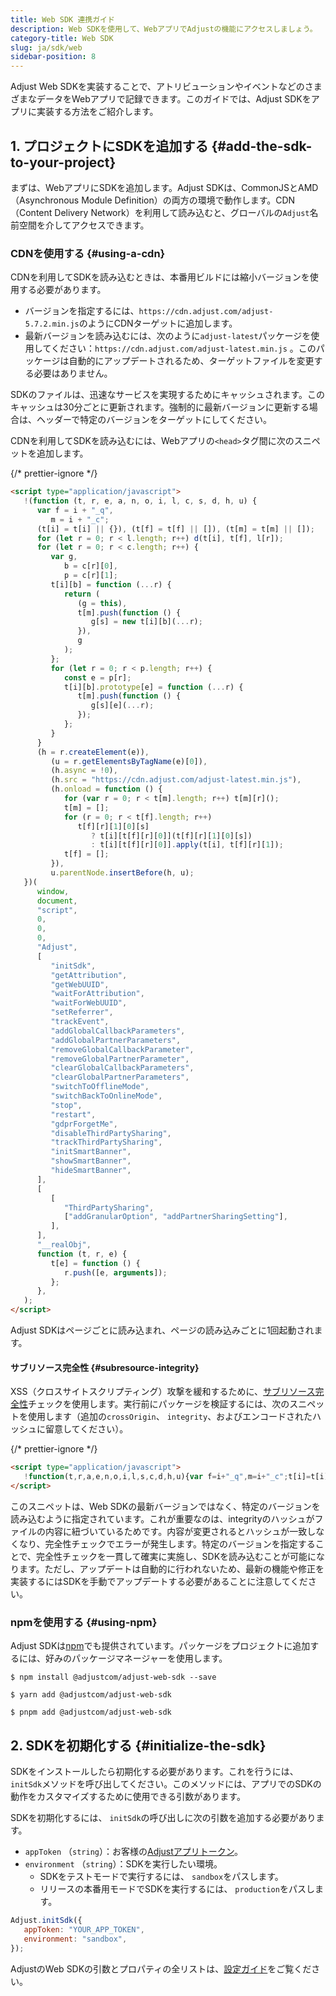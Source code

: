 ```yaml
---
title: Web SDK 連携ガイド
description: Web SDKを使用して、WebアプリでAdjustの機能にアクセスしましょう。
category-title: Web SDK
slug: ja/sdk/web
sidebar-position: 8
---
```


Adjust Web SDKを実装することで、アトリビューションやイベントなどのさまざまなデータをWebアプリで記録できます。このガイドでは、Adjust SDKをアプリに実装する方法をご紹介します。

## 1\. プロジェクトにSDKを追加する \{\#add\-the\-sdk\-to\-your\-project\}

まずは、WebアプリにSDKを追加します。Adjust SDKは、CommonJSとAMD（Asynchronous Module Definition）の両方の環境で動作します。CDN（Content Delivery Network）を利用して読み込むと、グローバルの`Adjust`名前空間を介してアクセスできます。

### CDNを使用する {#using-a-cdn}

CDNを利用してSDKを読み込むときは、本番用ビルドには縮小バージョンを使用する必要があります。

- バージョンを指定するには、`https://cdn.adjust.com/adjust-5.7.2.min.js`のようにCDNターゲットに追加します。
- 最新バージョンを読み込むには、次のように`adjust-latest`パッケージを使用してください：`https://cdn.adjust.com/adjust-latest.min.js` 。このパッケージは自動的にアップデートされるため、ターゲットファイルを変更する必要はありません。

<Callout type="tip">

SDKのファイルは、迅速なサービスを実現するためにキャッシュされます。このキャッシュは30分ごとに更新されます。強制的に最新バージョンに更新する場合は、ヘッダーで特定のバージョンをターゲットにしてください。

</Callout>

CDNを利用してSDKを読み込むには、Webアプリの`<head>`タグ間に次のスニペットを追加します。

\{/\* prettier\-ignore \*/\}

```html
<script type="application/javascript">
   !(function (t, r, e, a, n, o, i, l, c, s, d, h, u) {
      var f = i + "_q",
         m = i + "_c";
      (t[i] = t[i] || {}), (t[f] = t[f] || []), (t[m] = t[m] || []);
      for (let r = 0; r < l.length; r++) d(t[i], t[f], l[r]);
      for (let r = 0; r < c.length; r++) {
         var g,
            b = c[r][0],
            p = c[r][1];
         t[i][b] = function (...r) {
            return (
               (g = this),
               t[m].push(function () {
                  g[s] = new t[i][b](...r);
               }),
               g
            );
         };
         for (let r = 0; r < p.length; r++) {
            const e = p[r];
            t[i][b].prototype[e] = function (...r) {
               t[m].push(function () {
                  g[s][e](...r);
               });
            };
         }
      }
      (h = r.createElement(e)),
         (u = r.getElementsByTagName(e)[0]),
         (h.async = !0),
         (h.src = "https://cdn.adjust.com/adjust-latest.min.js"),
         (h.onload = function () {
            for (var r = 0; r < t[m].length; r++) t[m][r]();
            t[m] = [];
            for (r = 0; r < t[f].length; r++)
               t[f][r][1][0][s]
                  ? t[i][t[f][r][0]](t[f][r][1][0][s])
                  : t[i][t[f][r][0]].apply(t[i], t[f][r][1]);
            t[f] = [];
         }),
         u.parentNode.insertBefore(h, u);
   })(
      window,
      document,
      "script",
      0,
      0,
      0,
      "Adjust",
      [
         "initSdk",
         "getAttribution",
         "getWebUUID",
         "waitForAttribution",
         "waitForWebUUID",
         "setReferrer",
         "trackEvent",
         "addGlobalCallbackParameters",
         "addGlobalPartnerParameters",
         "removeGlobalCallbackParameter",
         "removeGlobalPartnerParameter",
         "clearGlobalCallbackParameters",
         "clearGlobalPartnerParameters",
         "switchToOfflineMode",
         "switchBackToOnlineMode",
         "stop",
         "restart",
         "gdprForgetMe",
         "disableThirdPartySharing",
         "trackThirdPartySharing",
         "initSmartBanner",
         "showSmartBanner",
         "hideSmartBanner",
      ],
      [
         [
            "ThirdPartySharing",
            ["addGranularOption", "addPartnerSharingSetting"],
         ],
      ],
      "__realObj",
      function (t, r, e) {
         t[e] = function () {
            r.push([e, arguments]);
         };
      },
   );
</script>
```

Adjust SDKはページごとに読み込まれ、ページの読み込みごとに1回起動されます。

#### サブリソース完全性 {#subresource-integrity}

XSS（クロスサイトスクリプティング）攻撃を緩和するために、[サブリソース完全性](https://developer.mozilla.org/en-US/docs/Web/Security/Subresource_Integrity)チェックを使用します。実行前にパッケージを検証するには、次のスニペットを使用します（追加の`crossOrigin`、 `integrity`、およびエンコードされたハッシュに留意してください）。

\{/\* prettier\-ignore \*/\}

```html
<script type="application/javascript">
   !function(t,r,a,e,n,o,i,l,s,c,d,h,u){var f=i+"_q",m=i+"_c";t[i]=t[i]||{},t[f]=t[f]||[],t[m]=t[m]||[];for(let r=0;r<l.length;r++)d(t[i],t[f],l[r]);for(let r=0;r<s.length;r++){var g,b=s[r][0],p=s[r][1];t[i][b]=function(...r){return g=this,t[m].push((function(){g[c]=new t[i][b](...r)})),g};for(let r=0;r<p.length;r++){const a=p[r];t[i][b].prototype[a]=function(...r){t[m].push((function(){g[c][a](...r)}))}}}h=r.createElement(a),u=r.getElementsByTagName(a)[0],h.async=!0,h.src="https://cdn.adjust.com/adjust-5.7.2.min.js",o&&(h.crossOrigin="anonymous",h.integrity=o),h.onload=function(){for(var r=0;r<t[m].length;r++)t[m][r]();t[m]=[];for(r=0;r<t[f].length;r++)t[f][r][1][0][c]?t[i][t[f][r][0]](t[f][r][1][0][c]):t[i][t[f][r][0]].apply(t[i],t[f][r][1]);t[f]=[]},u.parentNode.insertBefore(h,u)}(window,document,"script",0,0,"sha384-3BJePftWPBpqzii4G4Z1wjO/OaXCIpqAZ/4hbIB8KGBvrmSwZQLUflAaqRa2poWO","Adjust",["initSdk","getAttribution","getWebUUID","waitForAttribution","waitForWebUUID","setReferrer","trackEvent","addGlobalCallbackParameters","addGlobalPartnerParameters","removeGlobalCallbackParameter","removeGlobalPartnerParameter","clearGlobalCallbackParameters","clearGlobalPartnerParameters","switchToOfflineMode","switchBackToOnlineMode","stop","restart","gdprForgetMe","disableThirdPartySharing","trackThirdPartySharing","initSmartBanner","showSmartBanner","hideSmartBanner"],[["ThirdPartySharing",["addGranularOption","addPartnerSharingSetting"]]],"__realObj",(function(t,r,a){t[a]=function(){r.push([a,arguments])}}));hirdPartySharing",["addGranularOption","addPartnerSharingSetting"]]],"__realObj",(function(t,r,e){t[e]=function(){r.push([e,arguments])}}));
</script>
```

<Callout type="note">

このスニペットは、Web SDKの最新バージョンではなく、特定のバージョンを読み込むように指定されています。これが重要なのは、integrityのハッシュがファイルの内容に紐づいているためです。内容が変更されるとハッシュが一致しなくなり、完全性チェックでエラーが発生します。特定のバージョンを指定することで、完全性チェックを一貫して確実に実施し、SDKを読み込むことが可能になります。ただし、アップデートは自動的に行われないため、最新の機能や修正を実装するにはSDKを手動でアップデートする必要があることに注意してください。

</Callout>

### npmを使用する {#using-npm}

Adjust SDKは[npm](https://www.npmjs.com/package/@adjustcom/adjust-web-sdk)でも提供されています。パッケージをプロジェクトに追加するには、好みのパッケージマネージャーを使用します。

<Tabs>
<Tab title="npm" sync="npm">

```console
$ npm install @adjustcom/adjust-web-sdk --save
```

</Tab>
<Tab title="Yarn" sync="yarn">

```console
$ yarn add @adjustcom/adjust-web-sdk
```

</Tab>
<Tab title="pnpm" sync="pnpm">

```console
$ pnpm add @adjustcom/adjust-web-sdk
```

</Tab>
</Tabs>

## 2\. SDKを初期化する \{\#initialize\-the\-sdk\}

SDKをインストールしたら初期化する必要があります。これを行うには、`initSdk`メソッドを呼び出してください。このメソッドには、アプリでのSDKの動作をカスタマイズするために使用できる引数があります。

SDKを初期化するには、 `initSdk`の呼び出しに次の引数を追加する必要があります。

- `appToken` （`string`）：お客様の[Adjustアプリトークン](https://help.adjust.com/ja/article/app-token-and-reporting-currency#view-your-app-details)。
- `environment` （`string`）：SDKを実行したい環境。
   - SDKをテストモードで実行するには、 `sandbox`をパスします。
   - リリースの本番用モードでSDKを実行するには、 `production`をパスします。

```js
Adjust.initSdk({
   appToken: "YOUR_APP_TOKEN",
   environment: "sandbox",
});
```

<Callout type="seealso">

AdjustのWeb SDKの引数とプロパティの全リストは、[設定ガイド](/ja/sdk/web/configuration)をご覧ください。

</Callout>
